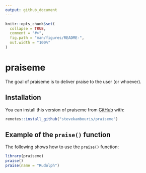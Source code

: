 ```yaml
---
output: github_document
---
```


<!-- README.md is generated from README.Rmd. Please edit that file -->

```r
knitr::opts_chunk$set(
  collapse = TRUE,
  comment = "#>",
  fig.path = "man/figures/README-",
  out.width = "100%"
)
```
# praiseme

The goal of praiseme is to deliver praise to the user (or whoever).

## Installation

You can install this version of praiseme from [GitHub](https://github.com/stevekambouris/praiseme) with:

``` r
remotes::install_github("stevekambouris/praiseme")
```

## Example of the `praise()` function

The following shows how to use the `praise()` function:

```r
library(praiseme)
praise()
praise(name = "Rudolph")
```


